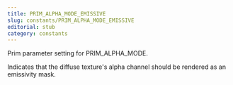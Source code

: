 ```yaml
---
title: PRIM_ALPHA_MODE_EMISSIVE
slug: constants/PRIM_ALPHA_MODE_EMISSIVE
editorial: stub
category: constants
---
```


<LSLConstant
	name="PRIM_ALPHA_MODE_EMISSIVE"
	type="integer"
	value="3"
/>

Prim parameter setting for PRIM_ALPHA_MODE.

Indicates that the diffuse texture's alpha channel should be rendered as an emissivity mask.
